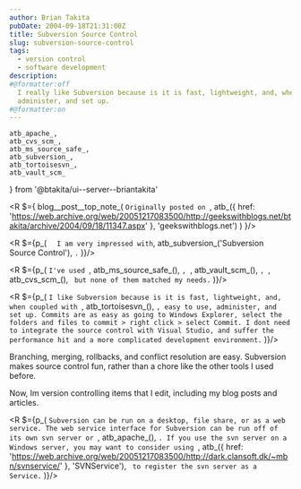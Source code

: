 ```yaml
---
author: Brian Takita
pubDate: 2004-09-18T21:31:00Z
title: Subversion Source Control
slug: subversion-source-control
tags:
  - version control
  - software development
description:
#@formatter:off
  I really like Subversion because is it is fast, lightweight, and, when coupled with Tortise, easy to use,
  administer, and set up.
#@formatter:on
---
```

	atb_apache_,
	atb_cvs_scm_,
	atb_ms_source_safe_,
	atb_subversion_,
	atb_tortoisesvn_,
	atb_vault_scm_
} from '@btakita/ui--server--briantakita'

<R $={
	blog__post__top_note_(
		`Originally posted on `,
		atb_({
			href: 'https://web.archive.org/web/20051217083500/http://geekswithblogs.net/btakita/archive/2004/09/18/11347.aspx'
		}, 'geekswithblogs.net')
	)
}/>

<R $={p_(
	`	I am very impressed with `, atb_subversion_('Subversion Source Control'), `.`
)}/>

<R $={p_(
	`I've used `, atb_ms_source_safe_(), `, `, atb_vault_scm_(), `, `, atb_cvs_scm_(), ` but none of them matched my
	needs.`
)}/>

<R $={p_(
	`I like Subversion because is it is fast, lightweight, and, when coupled with `, atb_tortoisesvn_(), `,
	easy to use, administer, and set up. Commits are as easy as going to Windows Explorer, select the folders and
	files to commit > right click > select Commit. I dont need to integrate the source control with Visual Studio, and
	suffer the performance hit and a more complicated development environment.`
)}/>

Branching, merging, rollbacks, and conflict resolution are easy. Subversion makes source control fun, rather than a
chore like the other tools I used before.

Now, Im version controlling items that I edit, including my blog posts and articles.

<R $={p_(
	`Subversion can be run on a desktop, file share, or as a web service. The web service interface for Subversion can
	be run off of its own svn server or `, atb_apache_(), `. If you use the svn server on a Windows server, you may
	want to consider using `,
	atb_({ href: 'https://web.archive.org/web/20051217083500/http://dark.clansoft.dk/~mbn/svnservice/' }, 'SVNService'),
	` to register the svn server as a Service.`
)}/>
